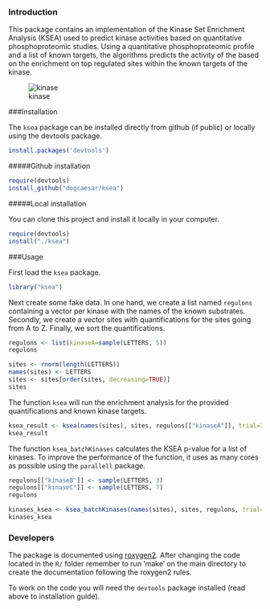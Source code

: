 ### Introduction

This package contains an implementation of the Kinase Set Enrichment Analysis (KSEA) used to predict kinase activities based on quantitative phosphoproteomic studies. Using a quantitative phosphoproteomic profile and a list of known targets, the algorithms predicts the activity of the based on the enrichment on top regulated sites within the known targets of the kinase.

![kinase](./kinase_GSEA.png)

###Installation

The `ksea` package can be installed directly from github (if public) or locally using the devtools package.

```r
install.packages('devtools')
```

#####Github installation

```r
require(devtools)
install_github("dogcaesar/ksea")

```

#####Local installation

You can clone this project and install it locally in your computer.

```r
require(devtools)
install("./ksea")

```

###Usage

First load the `ksea` package.

```r
library("ksea")
```

Next create some fake data. In one hand, we create a list named `regulons` containing a vector per kinase with the names of the known substrates. Secondly, we create a vector sites with quantifications for the sites going from A to Z. Finally, we sort the quantifications.

```r
regulons <- list(kinaseA=sample(LETTERS, 5))
regulons

sites <- rnorm(length(LETTERS))
names(sites) <- LETTERS
sites <- sites[order(sites, decreasing=TRUE)]
sites

```

The function `ksea` will run the enrichment analysis for the provided quantifications and known kinase targets.

```r
ksea_result <- ksea(names(sites), sites, regulons[["kinaseA"]], trial=1000, significance = TRUE)
ksea_result

```

The function `ksea_batchKinases` calculates the KSEA p-value for a list of kinases. To improve the performance of the function, it uses as many cores as possible using the `parallell` package.

```r

regulons[["kinaseB"]] <- sample(LETTERS, 3)
regulons[["kinaseC"]] <- sample(LETTERS, 7)
regulons

kinases_ksea <- ksea_batchKinases(names(sites), sites, regulons, trial=1000)
kinases_ksea

```


### Developers

The package is documented using [roxygen2](http://cran.r-project.org/web/packages/roxygen2/index.html). After changing the code located in the `R/` folder remember to run 'make' on the main directory to create the documentation following the roxygen2 rules.

To work on the code you will need the `devtools` package installed (read above to installation guide).
